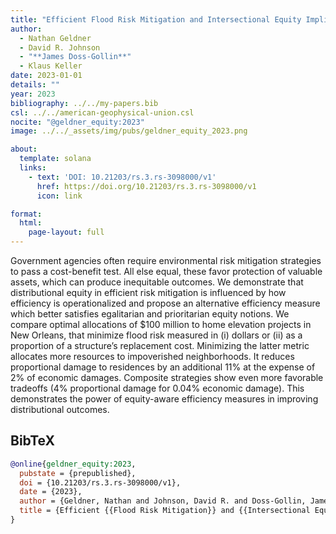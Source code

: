 ```yaml
---
title: "Efficient Flood Risk Mitigation and Intersectional Equity Implications: A Case Study in New Orleans"
author:
  - Nathan Geldner
  - David R. Johnson
  - "**James Doss-Gollin**"
  - Klaus Keller
date: 2023-01-01
details: ""
year: 2023
bibliography: ../../my-papers.bib
csl: ../../american-geophysical-union.csl
nocite: "@geldner_equity:2023"
image: ../../_assets/img/pubs/geldner_equity_2023.png

about:
  template: solana
  links:
    - text: 'DOI: 10.21203/rs.3.rs-3098000/v1'
      href: https://doi.org/10.21203/rs.3.rs-3098000/v1
      icon: link

format:
  html:
    page-layout: full
---
```


Government agencies often require environmental risk mitigation strategies to pass a cost-benefit test. All else equal, these favor protection of valuable assets, which can produce inequitable outcomes. We demonstrate that distributional equity in efficient risk mitigation is influenced by how efficiency is operationalized and propose an alternative efficiency measure which better satisfies egalitarian and prioritarian equity notions. We compare optimal allocations of \$100 million to home elevation projects in New Orleans, that minimize flood risk measured in (i) dollars or (ii) as a proportion of a structure’s replacement cost. Minimizing the latter metric allocates more resources to impoverished neighborhoods. It reduces proportional damage to residences by an additional 11\% at the expense of 2\% of economic damages. Composite strategies show even more favorable tradeoffs (4\% proportional damage for 0.04\% economic damage). This demonstrates the power of equity-aware efficiency measures in improving distributional outcomes.

## BibTeX

```bibtex
@online{geldner_equity:2023,
  pubstate = {prepublished},
  doi = {10.21203/rs.3.rs-3098000/v1},
  date = {2023},
  author = {Geldner, Nathan and Johnson, David R. and Doss-Gollin, James and Keller, Klaus},
  title = {Efficient {{Flood Risk Mitigation}} and {{Intersectional Equity Implications}}: {{A Case Study}} in {{New Orleans}}},
}
```